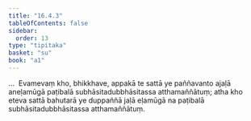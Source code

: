 ```yaml
---
title: "16.4.3"
tableOfContents: false
sidebar:
  order: 13
type: "tipitaka"
basket: "su"
book: "a1"
---
```



<DynamicBreadcrumb />

<Division number="324" book="a1">

<Paragraph number="415" book="a1">
…  Evamevaṃ kho, bhikkhave, appakā te sattā ye paññavanto ajaḷā aneḷamūgā paṭibalā subhāsitadubbhāsitassa atthamaññātuṃ; atha kho eteva sattā bahutarā ye duppaññā jaḷā eḷamūgā na paṭibalā subhāsitadubbhāsitassa atthamaññātuṃ.
</Paragraph>
</Division>